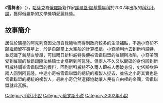 {{Unreferenced|time=2022-05-22T02:16:27+00:00}}
{{Infobox Book 
| name                 = 雪舞者
| image                = 
| caption              = 
| author               = [[谢尔盖·卢基扬年科|谢尔盖·卢基扬年科]]
| title_orig           = Та́нцы на снегу́
| translator           = 
| illustrator          =
| cover_artist         = 
| country              = [[俄罗斯|俄罗斯]]
| language             = [[俄文|俄文]]
| series               = 
| subject              = [[科幻|科幻]]
| genre                = [[科幻小说|科幻小说]]
| publisher            = 
| release_date         = 2002年
| chinese_release_date =
| media_type           = 
| pages                = 
| size_weight          = 
| format               = 
| isbn                 = 
| oclc                 = 
| preceded_by          = 
| followed_by          = 
}}

《'''雪舞者'''》（{{lang-ru|Та́нцы на снегу}}），[[哈薩克蘇維埃社會主義共和國|哈薩克]]裔[[俄羅斯聯邦|俄羅斯]]籍作家[[謝爾蓋·盧基揚年科|謝爾蓋·盧基揚年科]]於2002年出版的[[科幻小說|科幻小說]]，獲得俄羅斯的文學獎項愛麗絲獎。

==故事簡介==
居住於礦星的阿克列奇因父母自我犧牲而得到政府較多的生活補貼，不過小奇卻不願繼續留在礦星上，於是自願當上太空船的計算模組。小奇順利地去到新科威特，並認識了新朋友黎昂，可惜兩日新科威特後便被雪霜聯盟的催眠所攻陷，小奇帶同受到催眠的黎昂跟隨法格騎士史塔斯到阿瓦隆。但兩人不久又以間碟的身份回到新科威特調查雪霜聯盟的資料，回到新科威特不久兩人即被人悉破身份，史塔斯欲帶兩人回到阿瓦隆，中途小奇被雪霜聯盟的總統的複製人捉去，並告之小奇其實也是雪霜聯盟的總統的複製人。最終小奇仍然選擇協助讓人民有自由權的帝國，雪霜聯盟就此瓦解。

[[Category:科幻小說|Category:科幻小說]]
[[Category:俄罗斯小说|Category:俄罗斯小说]]
[[Category:2002年小說|Category:2002年小說]]